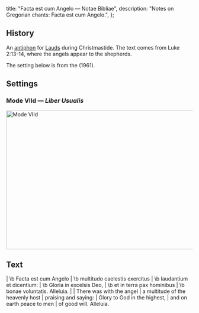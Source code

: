   title: "Facta est cum Angelo — Notae Bibliae",
  description: "Notes on Gregorian chants: Facta est cum Angelo.",
};

<Initial text="Facta est cum Angelo" />

## History

An [antiphon](/glossary/liturgical-terms#antiphon) for [Lauds](/glossary/liturgical-terms#lauds) during Christmastide. The text comes from Luke 2:13-14, where the angels appear to the shepherds.

The setting below is from the *<Definition lang="latin" anchor="liber-usualis" text="Liber Usualis" />* (1961).

## Settings

### Mode VIId — *Liber Usualis*

<Image
  src="/chants/facta-est-cum-angelo.svg"
  alt="Mode VIId"
  width="600"
  height="376"
/>

## Text

<Poetry>
|  \b Facta est cum Angelo
|  \b multitudo caelestis exercitus
|  \b laudantium et dicentium:
|  \b Gloria in excelsis Deo,
|  \b et in terra pax hominibus
|  \b bonae voluntatis. Alleluia.
|
|  There was with the angel
|  a multitude of the heavenly host
|  praising and saying:
|  Glory to God in the highest,
|  and on earth peace to men
|  of good will. Alleluia.
</Poetry>
